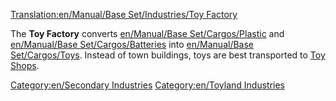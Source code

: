 [[Translation:en/Manual/Base Set/Industries/Toy Factory]]

{{en/Industries|image=en/ToyFactory.png.png|name=Toy Factory
|climates=[[en/Manual/Climates]]
|accepts=[[en/Manual/Base Set/Cargos/Plastic]], [[en/Manual/Base Set/Cargos/Batteries]]
|produces=[[en/Manual/Base Set/Cargos/Toys]]
|notes=Not present in other [[en/Manual/Climates]].
}}

The '''Toy Factory''' converts [[en/Manual/Base Set/Cargos/Plastic]] and [[en/Manual/Base Set/Cargos/Batteries]] into [[en/Manual/Base Set/Cargos/Toys]]. Instead of town buildings, toys are best transported to [[en/Manual/Base Set/Industries/Toy Shop|Toy Shops]].

{{en/Navbox Industries}}

[[Category:en/Secondary Industries]]
[[Category:en/Toyland Industries]]